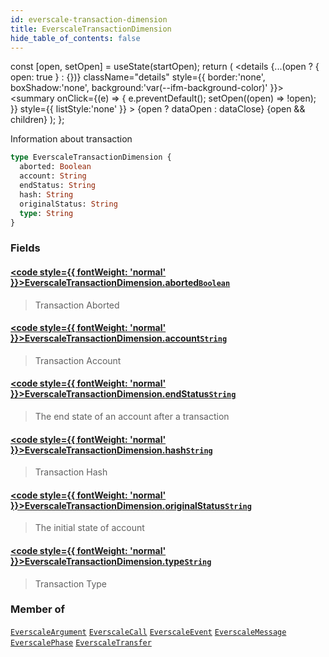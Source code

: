 ```yaml
---
id: everscale-transaction-dimension
title: EverscaleTransactionDimension
hide_table_of_contents: false
---
```







  const [open, setOpen] = useState(startOpen);
  return (
    <details {...(open ? { open: true } : {})} className="details" style={{ border:'none', boxShadow:'none', background:'var(--ifm-background-color)' }}>
      <summary
        onClick={(e) => {
          e.preventDefault();
          setOpen((open) => !open);
        }}
        style={{ listStyle:'none' }}
      >
      {open ? dataOpen : dataClose}
      </summary>
      {open && children}
    </details>
  );
};








Information about transaction


```graphql
type EverscaleTransactionDimension {
  aborted: Boolean
  account: String
  endStatus: String
  hash: String
  originalStatus: String
  type: String
}
```




### Fields

#### [<code style={{ fontWeight: 'normal' }}>EverscaleTransactionDimension.<b>aborted</b></code>](#)<Bullet />[`Boolean`](/docs/graphql-reference/scalars/boolean) <Badge class="badge badge--secondary" text="scalar"/> 
> 
> 
> Transaction Aborted
> 

#### [<code style={{ fontWeight: 'normal' }}>EverscaleTransactionDimension.<b>account</b></code>](#)<Bullet />[`String`](/docs/graphql-reference/scalars/string) <Badge class="badge badge--secondary" text="scalar"/> 
> 
> 
> Transaction Account
> 

#### [<code style={{ fontWeight: 'normal' }}>EverscaleTransactionDimension.<b>endStatus</b></code>](#)<Bullet />[`String`](/docs/graphql-reference/scalars/string) <Badge class="badge badge--secondary" text="scalar"/> 
> 
> 
> The end state of an account after a transaction
> 

#### [<code style={{ fontWeight: 'normal' }}>EverscaleTransactionDimension.<b>hash</b></code>](#)<Bullet />[`String`](/docs/graphql-reference/scalars/string) <Badge class="badge badge--secondary" text="scalar"/> 
> 
> 
> Transaction Hash
> 

#### [<code style={{ fontWeight: 'normal' }}>EverscaleTransactionDimension.<b>originalStatus</b></code>](#)<Bullet />[`String`](/docs/graphql-reference/scalars/string) <Badge class="badge badge--secondary" text="scalar"/> 
> 
> 
> The initial state of account
> 

#### [<code style={{ fontWeight: 'normal' }}>EverscaleTransactionDimension.<b>type</b></code>](#)<Bullet />[`String`](/docs/graphql-reference/scalars/string) <Badge class="badge badge--secondary" text="scalar"/> 
> 
> 
> Transaction Type
> 



### Member of

[`EverscaleArgument`](/docs/graphql-reference/objects/everscale-argument)  <Badge class="secondary" text="object"/><Bullet />[`EverscaleCall`](/docs/graphql-reference/objects/everscale-call)  <Badge class="secondary" text="object"/><Bullet />[`EverscaleEvent`](/docs/graphql-reference/objects/everscale-event)  <Badge class="secondary" text="object"/><Bullet />[`EverscaleMessage`](/docs/graphql-reference/objects/everscale-message)  <Badge class="secondary" text="object"/><Bullet />[`EverscalePhase`](/docs/graphql-reference/objects/everscale-phase)  <Badge class="secondary" text="object"/><Bullet />[`EverscaleTransfer`](/docs/graphql-reference/objects/everscale-transfer)  <Badge class="secondary" text="object"/>

